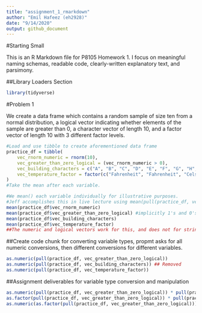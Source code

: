 ```yaml
---
title: "assignment_1_rmarkdown"
author: "Emil Hafeez (eh2928)"
date: "9/14/2020"
output: github_document
---
```

#Starting Small

This is an R Markdown file for P8105 Homework 1. I focus on meaningful naming schemas, readable code, clearly-written explanatory text, and parsimony. 

##Library Loaders Section
```r
library(tidyverse)
```

#Problem 1

We create a data frame which contains a random sample of size ten from a normal distribution, a logical vector indicating whether elements of the sample are greater than 0, a character vector of length 10, and a factor vector of length 10 with 3 different factor levels. 

```r
#Load and use tibble to create aforementioned data frame
practice_df = tibble(
    vec_rnorm_numeric = rnorm(10),
    vec_greater_than_zero_logical = (vec_rnorm_numeric > 0), 
    vec_building_characters = c("A", "B", "C", "D", "E", "F", "G", "H", "I", "J"),
    vec_temperature_factor = factor(c("Fahrenheit", "Fahrenheit", "Celsius", "Fahrenheit", "Kelvin", "Fahrenheit", "Celsius", "Kelvin", "Kelvin", "Fahrenheit"))
)
#Take the mean after each variable.

#We mean() each variable individually for illustrative purposes.
#Jeff accomplishes this in live lecture using mean(pull(practice_df, vec_rnorm_numeric)). I will test this too. 
mean(practice_df$vec_rnorm_numeric)
mean(practice_df$vec_greater_than_zero_logical) #implicitly 1's and 0's by coercion
mean(practice_df$vec_building_characters)
mean(practice_df$vec_temperature_factor)
##The numeric and logical vectors work for this, and does not for string (characters and factors) variables.
```
##Create code chunk for converting variable types, propmt asks for all numeric conversions, then different conversions for different variables.
```r
as.numeric(pull(practice_df, vec_greater_than_zero_logical))
as.numeric(pull(practice_df, vec_building_characters)) ## Removed
as.numeric(pull(practice_df, vec_temperature_factor))
```
##Assignment deliverables for variable type conversion and manipulation

```r
as.numeric(pull(practice_df, vec_greater_than_zero_logical)) * pull(practice_df, vec_rnorm_numeric)
as.factor(pull(practice_df, vec_greater_than_zero_logical)) * pull(practice_df, vec_rnorm_numeric)
as.numeric(as.factor(pull(practice_df, vec_greater_than_zero_logical))) * pull(practice_df, vec_rnorm_numeric)

```




